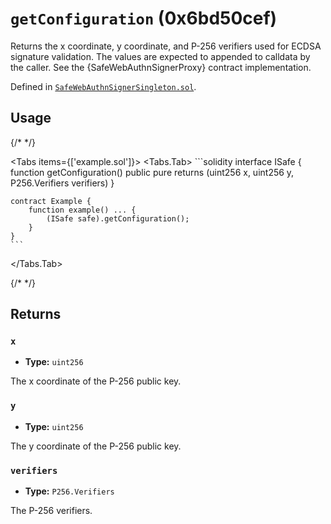 




# `getConfiguration` (0x6bd50cef)



Returns the x coordinate, y coordinate, and P-256 verifiers used for ECDSA signature
validation. The values are expected to appended to calldata by the caller. See the
\{SafeWebAuthnSignerProxy\} contract implementation.




Defined in [`SafeWebAuthnSignerSingleton.sol`](https://github.com/safe-global/safe-modules/tree/passkey/v0.2.1/modules/passkey/contracts/SafeWebAuthnSignerSingleton.sol#L32).


## Usage

{/* <!-- vale off --> */}

<Tabs items={['example.sol']}>
  <Tabs.Tab>
    ```solidity
    interface ISafe {
        function getConfiguration()
            public
            pure
            returns (uint256 x, uint256 y, P256.Verifiers verifiers)
    }

    contract Example {
        function example() ... {
            (ISafe safe).getConfiguration();
        }
    }
    ```
  </Tabs.Tab>
</Tabs>

{/* <!-- vale on --> */}

## Returns

### `x`

  - **Type:** `uint256`

  The x coordinate of the P-256 public key.


### `y`

  - **Type:** `uint256`

  The y coordinate of the P-256 public key.


### `verifiers`

  - **Type:** `P256.Verifiers`

  The P-256 verifiers.







